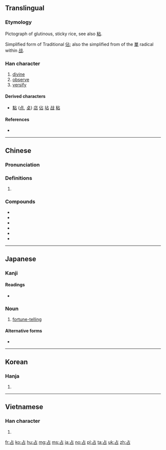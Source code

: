 {{also|佔}}
==Translingual==
{{stroke order|type=animate}}

===Etymology===
Pictograph of glutinous, sticky rice, see also [[粘]].

Simplified form of Traditional [[佔]]; also the simplified from of the [[單]] radical within [[战]].

===Han character===
{{Han char|rn=25|rad=卜|as=03|sn=5|four=21600|canj=YR|ids=⿱卜|⺊]][[口]]}}

# [[divine]]
# [[observe]]
# [[versify]]

====Derived characters====
* [[點]] ([[点]], [[奌]]) [[店]] [[佔]] [[坫]] [[战]] [[粘]]

====References====
* {{Han ref|kx=0157.300|dkj=02780|dj=0361.190|hdz=10092.050|uh=5360|ud=21344|bh=A565|bd=42341}}

----

==Chinese==
{{zh-forms}}

===Pronunciation===
{{zh-pron
|m=zhān
|c=zim1
|h=
|mn=chiam
|w=
|mc=y
|oc=y
|ma=
|cat=v
}}

===Definitions===
# {{rfdef|lang=zh}}

===Compounds===
* {{zh-l|占卜}}
* {{zh-l|占星}}
* {{zh-l|占星家}}
* {{zh-l|占星師}}
* {{zh-l|占星術}}
* {{zh-l|占星學}}

----

==Japanese==

===Kanji===
{{ja-kanji|grade=c|rs=卜03}}

====Readings====
* {{ja-readings|on=[[せん]] (sen)|kun=[[しめる]] (shimeru), [[うらなう]] (uranau), [[うらない]] (uranai)}}

===Noun===
{{ja-noun|うら}}

# {{context|archaic|lang=ja|sort=うら}} [[fortune-telling]]

====Alternative forms====
* {{l|ja|卜}}

----

==Korean==

===Hanja===
{{ko-hanja|hangeul=점|rv=jeom|mr=chŏm}}

# {{defn|lang=ko|sort=卜03}}

----

==Vietnamese==

===Han character===
{{vi-hantu|[[chiêm]], [[chăm]], [[chàm]], [[chễm]], [[chím]], [[chiếm]], [[giếm]], [[chầm]], [[chằm]], [[chem]], [[coi]], [[xem]]|rs=卜03}}

# {{defn|lang=vi|sort=卜03}}

[[fr:占]]
[[ko:占]]
[[hu:占]]
[[mg:占]]
[[ms:占]]
[[ja:占]]
[[no:占]]
[[pl:占]]
[[ta:占]]
[[uk:占]]
[[zh:占]]
